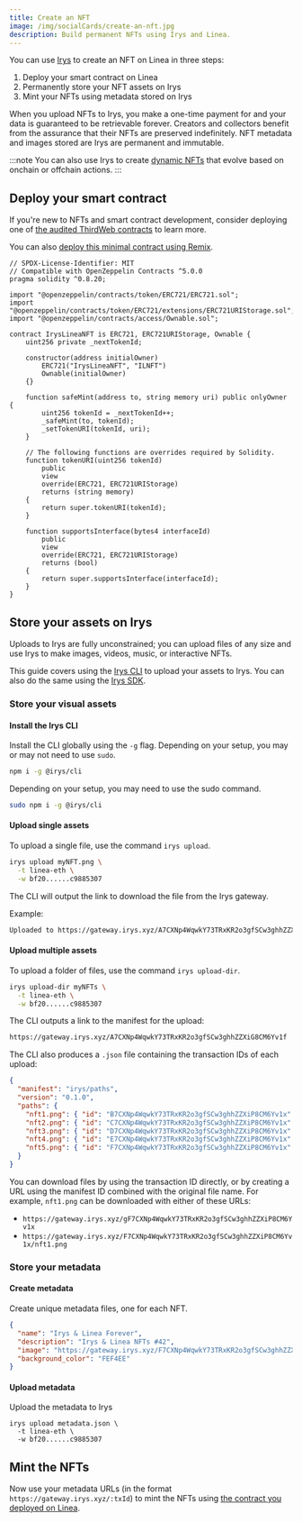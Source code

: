 ```yaml
---
title: Create an NFT
image: /img/socialCards/create-an-nft.jpg
description: Build permanent NFTs using Irys and Linea.
---
```


You can use [Irys](../../../get-started/tooling/permanent-data/irys/overview.mdx) to  create an NFT on Linea in three steps:

1. Deploy your smart contract on Linea
2. Permanently store your NFT assets on Irys
3. Mint your NFTs using metadata stored on Irys

When you upload NFTs to Irys, you make a one-time payment for and your data is guaranteed to be retrievable forever. Creators and
collectors benefit from the assurance that their NFTs are preserved indefinitely. NFT metadata and
images stored are Irys are permanent and immutable.

:::note
You can also use Irys to create [dynamic NFTs](./irys-dynamic-nfts.mdx) that evolve based on onchain or
offchain actions.
:::

## Deploy your smart contract

If you're new to NFTs and smart contract development, consider deploying
one of [the audited ThirdWeb contracts](../../../get-started/how-to/deploy-smart-contract/thirdweb.mdx) to learn more.

You can also [deploy this minimal contract using Remix](../../../get-started/how-to/deploy-smart-contract/remix.mdx).

```solidity
// SPDX-License-Identifier: MIT
// Compatible with OpenZeppelin Contracts ^5.0.0
pragma solidity ^0.8.20;

import "@openzeppelin/contracts/token/ERC721/ERC721.sol";
import "@openzeppelin/contracts/token/ERC721/extensions/ERC721URIStorage.sol";
import "@openzeppelin/contracts/access/Ownable.sol";

contract IrysLineaNFT is ERC721, ERC721URIStorage, Ownable {
    uint256 private _nextTokenId;

    constructor(address initialOwner)
        ERC721("IrysLineaNFT", "ILNFT")
        Ownable(initialOwner)
    {}

    function safeMint(address to, string memory uri) public onlyOwner {
        uint256 tokenId = _nextTokenId++;
        _safeMint(to, tokenId);
        _setTokenURI(tokenId, uri);
    }

    // The following functions are overrides required by Solidity.
    function tokenURI(uint256 tokenId)
        public
        view
        override(ERC721, ERC721URIStorage)
        returns (string memory)
    {
        return super.tokenURI(tokenId);
    }

    function supportsInterface(bytes4 interfaceId)
        public
        view
        override(ERC721, ERC721URIStorage)
        returns (bool)
    {
        return super.supportsInterface(interfaceId);
    }
}
```

## Store your assets on Irys

Uploads to Irys are fully unconstrained; you can upload files of any size and use Irys to make
images, videos, music, or interactive NFTs.

This guide covers using the [Irys CLI](../../../get-started/tooling/permanent-data/irys/irys-quickstart.mdx#irys-cli) 
to upload your assets to Irys. You can also do the same using the [Irys SDK](../../../get-started/tooling/permanent-data/irys/irys-quickstart.mdx#irys-sdk).

### Store your visual assets

#### Install the Irys CLI

Install the CLI globally using the `-g` flag. Depending on your setup, you may or may not need to use `sudo`.

```bash
npm i -g @irys/cli
```
Depending on your setup, you may need to use the sudo command.

```bash
sudo npm i -g @irys/cli
```

#### Upload single assets

To upload a single file, use the command `irys upload`.

```bash
irys upload myNFT.png \
  -t linea-eth \
  -w bf20......c9885307
```

The CLI will output the link to download the file from the Irys gateway.

Example:

```bash
Uploaded to https://gateway.irys.xyz/A7CXNp4WqwkY73TRxKR2o3gfSCw3ghhZZXiP8CM6Yv1x
```

#### Upload multiple assets

To upload a folder of files, use the command `irys upload-dir`.

```bash
irys upload-dir myNFTs \
  -t linea-eth \
  -w bf20......c9885307
```

The CLI outputs a link to the manifest for the upload:

```bash
https://gateway.irys.xyz/A7CXNp4WqwkY73TRxKR2o3gfSCw3ghhZZXiG8CM6Yv1f
```

The CLI also produces a `.json` file containing the transaction IDs of each upload:

```json
{
  "manifest": "irys/paths",
  "version": "0.1.0",
  "paths": {
    "nft1.png": { "id": "B7CXNp4WqwkY73TRxKR2o3gfSCw3ghhZZXiP8CM6Yv1x" },
    "nft2.png": { "id": "C7CXNp4WqwkY73TRxKR2o3gfSCw3ghhZZXiP8CM6Yv1x" },
    "nft3.png": { "id": "D7CXNp4WqwkY73TRxKR2o3gfSCw3ghhZZXiP8CM6Yv1x" },
    "nft4.png": { "id": "E7CXNp4WqwkY73TRxKR2o3gfSCw3ghhZZXiP8CM6Yv1x" },
    "nft5.png": { "id": "F7CXNp4WqwkY73TRxKR2o3gfSCw3ghhZZXiP8CM6Yv1x" }
  }
}
```

You can download files by using the transaction ID directly, or by creating a URL using the manifest
ID combined with the original file name. For example, `nft1.png` can be downloaded with either of these URLs:

- `https://gateway.irys.xyz/gF7CXNp4WqwkY73TRxKR2o3gfSCw3ghhZZXiP8CM6Yv1x`
- `https://gateway.irys.xyz/F7CXNp4WqwkY73TRxKR2o3gfSCw3ghhZZXiP8CM6Yv1x/nft1.png`

### Store your metadata

#### Create metadata

Create unique metadata files, one for each NFT.

```json
{
  "name": "Irys & Linea Forever",
  "description": "Irys & Linea NFTs #42",
  "image": "https://gateway.irys.xyz/F7CXNp4WqwkY73TRxKR2o3gfSCw3ghhZZXiP8CM6Yv1x",
  "background_color": "FEF4EE"
}
```

#### Upload metadata

Upload the metadata to Irys

```console
irys upload metadata.json \
  -t linea-eth \
  -w bf20......c9885307
```

## Mint the NFTs

Now use your metadata URLs (in the format `https://gateway.irys.xyz/:txId`) to mint the NFTs
using [the contract you deployed on Linea](../../../get-started/how-to/deploy-smart-contract/index.mdx).
